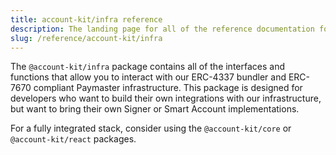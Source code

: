 ```yaml
---
title: account-kit/infra reference
description: The landing page for all of the reference documentation for @account-kit/infra
slug: /reference/account-kit/infra
---
```




The `@account-kit/infra` package contains all of the interfaces and functions that allow you to interact with our ERC-4337 bundler and ERC-7670 compliant Paymaster infrastructure.
This package is designed for developers who want to build their own integrations with our infrastructure, but want to bring their own Signer or Smart Account implementations.

For a fully integrated stack, consider using the `@account-kit/core` or `@account-kit/react` packages.
